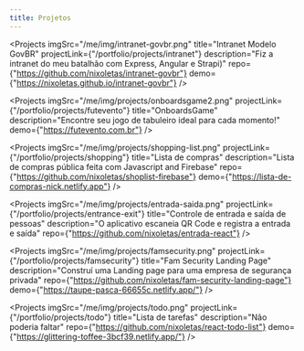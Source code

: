 ```yaml
---
title: Projetos
---
```



<Projects
  imgSrc="/me/img/intranet-govbr.png"
  title="Intranet Modelo GovBR"
  projectLink={"/portfolio/projects/intranet"}
  description="Fiz a intranet do meu batalhão com Express, Angular e Strapi)"
  repo={"https://github.com/nixoletas/intranet-govbr"}
  demo={"https://nixoletas.github.io/intranet-govbr"}
/>

<Projects
  imgSrc="/me/img/projects/onboardsgame2.png"
  projectLink={"/portfolio/projects/futevento"}
  title="OnboardsGame"
  description="Encontre seu jogo de tabuleiro ideal para cada momento!"
  demo={"https://futevento.com.br"}
/>

<Projects
  imgSrc="/me/img/projects/shopping-list.png"
  projectLink={"/portfolio/projects/shopping"}
  title="Lista de compras"
  description="Lista de compras pública feita com Javascript and Firebase"
  repo={"https://github.com/nixoletas/shoplist-firebase"}
  demo={"https://lista-de-compras-nick.netlify.app"}
/>

<Projects
  imgSrc="/me/img/projects/entrada-saida.png"
  projectLink={"/portfolio/projects/entrance-exit"}
  title="Controle de entrada e saída de pessoas"
  description="O aplicativo escaneia QR Code e registra a entrada e saída"
  repo={"https://github.com/nixoletas/entrada-react"}
/>

<Projects
  imgSrc="/me/img/projects/famsecurity.png"
  projectLink={"/portfolio/projects/famsecurity"}
  title="Fam Security Landing Page"
  description="Construí uma Landing page para uma empresa de segurança privada"
  repo={"https://github.com/nixoletas/fam-security-landing-page"}
  demo={"https://taupe-pasca-66655c.netlify.app/"}
/>

<Projects
  imgSrc="/me/img/projects/todo.png"
  projectLink={"/portfolio/projects/todo"}
  title="Lista de tarefas"
  description="Não poderia faltar"
  repo={"https://github.com/nixoletas/react-todo-list"}
  demo={"https://glittering-toffee-3bcf39.netlify.app/"}
/>
